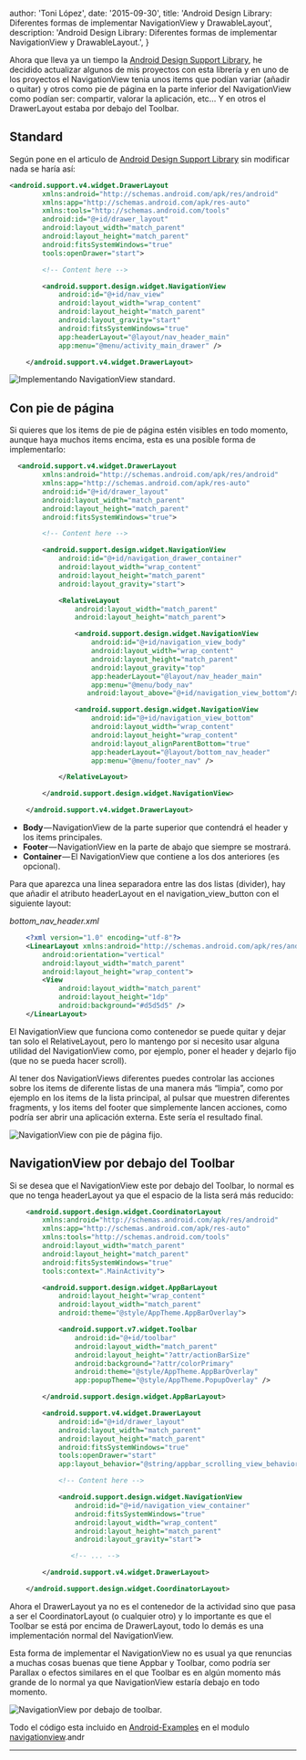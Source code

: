 
  author: 'Toni López',
  date: '2015-09-30',
  title: 'Android Design Library: Diferentes formas de implementar NavigationView y DrawableLayout',
  description:
    'Android Design Library: Diferentes formas de implementar NavigationView y DrawableLayout.',
}


Ahora que lleva ya un tiempo la [Android Design Support Library](http://android-developers.blogspot.com.es/2015/05/android-design-support-library.html), he decidido actualizar algunos de mis proyectos con esta librería y en uno de los proyectos el NavigationView tenia unos items que podían variar (añadir o quitar) y otros como pie de página en la parte inferior del NavigationView como podían ser: compartir, valorar la aplicación, etc… Y en otros el DrawerLayout estaba por debajo del Toolbar.

## Standard

Según pone en el articulo de [Android Design Support Library](http://android-developers.blogspot.com.es/2015/05/android-design-support-library.html) sin modificar nada se haría así:

```xml
<android.support.v4.widget.DrawerLayout
        xmlns:android="http://schemas.android.com/apk/res/android"
        xmlns:app="http://schemas.android.com/apk/res-auto"
        xmlns:tools="http://schemas.android.com/tools"
        android:id="@+id/drawer_layout"
        android:layout_width="match_parent"
        android:layout_height="match_parent"
        android:fitsSystemWindows="true"
        tools:openDrawer="start">

        <!-- Content here -->

        <android.support.design.widget.NavigationView
            android:id="@+id/nav_view"
            android:layout_width="wrap_content"
            android:layout_height="match_parent"
            android:layout_gravity="start"
            android:fitsSystemWindows="true"
            app:headerLayout="@layout/nav_header_main"
            app:menu="@menu/activity_main_drawer" />

    </android.support.v4.widget.DrawerLayout>
```

![Implementando NavigationView standard.](https://cdn-images-1.medium.com/max/1600/1*mgbxAxAV_FRTzcFouk7j-g.gif)

## Con pie de página

Si quieres que los items de pie de página estén visibles en todo momento, aunque haya muchos items encima, esta es una posible forma de implementarlo:

```xml
  <android.support.v4.widget.DrawerLayout
        xmlns:android="http://schemas.android.com/apk/res/android"
        xmlns:app="http://schemas.android.com/apk/res-auto"
        android:id="@+id/drawer_layout"
        android:layout_width="match_parent"
        android:layout_height="match_parent"
        android:fitsSystemWindows="true">

        <!-- Content here -->

        <android.support.design.widget.NavigationView
            android:id="@+id/navigation_drawer_container"
            android:layout_width="wrap_content"
            android:layout_height="match_parent"
            android:layout_gravity="start">

            <RelativeLayout
                android:layout_width="match_parent"
                android:layout_height="match_parent">

                <android.support.design.widget.NavigationView
                    android:id="@+id/navigation_view_body"
                    android:layout_width="wrap_content"
                    android:layout_height="match_parent"
                    android:layout_gravity="top"
                    app:headerLayout="@layout/nav_header_main"
                    app:menu="@menu/body_nav"
                   android:layout_above="@+id/navigation_view_bottom"/>

                <android.support.design.widget.NavigationView
                    android:id="@+id/navigation_view_bottom"
                    android:layout_width="wrap_content"
                    android:layout_height="wrap_content"
                    android:layout_alignParentBottom="true"
                    app:headerLayout="@layout/bottom_nav_header"
                    app:menu="@menu/footer_nav" />

            </RelativeLayout>

        </android.support.design.widget.NavigationView>

    </android.support.v4.widget.DrawerLayout>
```


 - **Body** — NavigationView de la parte superior que contendrá el header y los items principales.
 - **Footer** — NavigationView en la parte de abajo que siempre se mostrará.
 - **Container** — El NavigationView que contiene a los dos anteriores (es opcional).

Para que aparezca una linea separadora entre las dos listas (divider), hay que añadir el atributo headerLayout en el navigation_view_button con el siguiente layout:

*bottom\_nav\_header.xml*

```xml
    <?xml version="1.0" encoding="utf-8"?>
    <LinearLayout xmlns:android="http://schemas.android.com/apk/res/android"
        android:orientation="vertical"
        android:layout_width="match_parent"
        android:layout_height="wrap_content">
        <View
            android:layout_width="match_parent"
            android:layout_height="1dp"
            android:background="#d5d5d5" />  
    </LinearLayout>
```

El NavigationView que funciona como contenedor se puede quitar y dejar tan solo el RelativeLayout, pero lo mantengo por si necesito usar alguna utilidad del NavigationView como, por ejemplo, poner el header y dejarlo fijo (que no se pueda hacer scroll).

Al tener dos NavigationViews diferentes puedes controlar las acciones sobre los items de diferente listas de una manera más “limpia”, como por ejemplo en los items de la lista principal, al pulsar que muestren diferentes fragments, y los items del footer que simplemente lancen acciones, como podría ser abrir una aplicación externa.
Este sería el resultado final.

![NavigationView con pie de página fijo.](https://cdn-images-1.medium.com/max/1600/1*G52oJ8FMY_YuNEl7n4PkIg.gif)

## NavigationView por debajo del Toolbar


Si se desea que el NavigationView este por debajo del Toolbar, lo normal es que no tenga headerLayout ya que el espacio de la lista será más reducido:

```xml
    <android.support.design.widget.CoordinatorLayout
        xmlns:android="http://schemas.android.com/apk/res/android"
        xmlns:app="http://schemas.android.com/apk/res-auto"
        xmlns:tools="http://schemas.android.com/tools"
        android:layout_width="match_parent"
        android:layout_height="match_parent"
        android:fitsSystemWindows="true"
        tools:context=".MainActivity">

        <android.support.design.widget.AppBarLayout
            android:layout_height="wrap_content"
            android:layout_width="match_parent"
            android:theme="@style/AppTheme.AppBarOverlay">

            <android.support.v7.widget.Toolbar
                android:id="@+id/toolbar"
                android:layout_width="match_parent"
                android:layout_height="?attr/actionBarSize"
                android:background="?attr/colorPrimary"
                android:theme="@style/AppTheme.AppBarOverlay"
                app:popupTheme="@style/AppTheme.PopupOverlay" />

        </android.support.design.widget.AppBarLayout>

        <android.support.v4.widget.DrawerLayout
            android:id="@+id/drawer_layout"
            android:layout_width="match_parent"
            android:layout_height="match_parent"
            android:fitsSystemWindows="true"
            tools:openDrawer="start"
            app:layout_behavior="@string/appbar_scrolling_view_behavior">

            <!-- Content here -->

            <android.support.design.widget.NavigationView
                android:id="@+id/navigation_view_container"
                android:fitsSystemWindows="true"
                android:layout_width="wrap_content"
                android:layout_height="match_parent"
                android:layout_gravity="start">

               <!-- ... -->

        </android.support.v4.widget.DrawerLayout>

    </android.support.design.widget.CoordinatorLayout>
```

Ahora el DrawerLayout ya no es el contenedor de la actividad sino que pasa a ser el CoordinatorLayout (o cualquier otro) y lo importante es que el Toolbar se está por encima de DrawerLayout, todo lo demás es una implementación normal del NavigationView.

Esta forma de implementar el NavigationView no es usual ya que renuncias a muchas cosas buenas que tiene Appbar y Toolbar, como podría ser Parallax o efectos similares en el que Toolbar es en algún momento más grande de lo normal ya que NavigationView estaría debajo en todo momento.

![NavigationView por debajo de toolbar.](https://cdn-images-1.medium.com/max/1600/1*_ySVKSkuQaenJ7QT4X5ZJw.gif)

Todo el código esta incluido en [Android-Examples][1] en el modulo [navigationview][2].andr

[1]: https://github.com/tonilopezmr/Android-Examples
[2]: https://github.com/tonilopezmr/Android-Examples/tree/master/navigationview

----------
